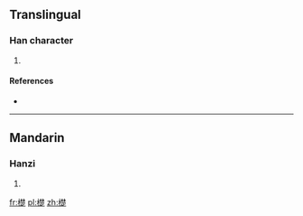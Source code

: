 ==Translingual==

===Han character===
{{Han char|rn=75|rad=木|as=13|sn=17|four=44981|canj=DDDO}}

# {{defn|Han|sort=木13}}

====References====
* {{Han ref|kx=0557.090|dkj=15674|hdz=21299.130|uh=6A9A|ud=27290|bh=ED47|bd=60743}}

----

==Mandarin==

===Hanzi===
{{cmn-hanzi|pin=[[chǔ]] ([[chu3]])|wg=ch'u<sup>3</sup>}}

# {{defn|lang=cmn|sort=木13}}

[[fr:檚]]
[[pl:檚]]
[[zh:檚]]